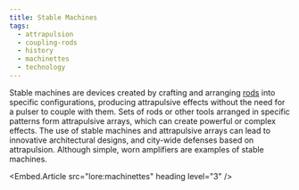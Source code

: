```yaml
---
title: Stable Machines
tags:
  - attrapulsion
  - coupling-rods
  - history
  - machinettes
  - technology
---
```


Stable machines are devices created by crafting and arranging [rods](lore:coupling-rods) into
specific configurations, producing attrapulsive effects without the need for a
pulser to couple with them. Sets of rods or other tools arranged in specific
patterns form attrapulsive arrays, which can create powerful or complex
effects. The use of stable machines and attrapulsive arrays can lead to
innovative architectural designs, and city-wide defenses based on attrapulsion.
Although simple, worn amplifiers are examples of stable machines.

<Embed.Article src="lore:machinettes" heading level="3" />
